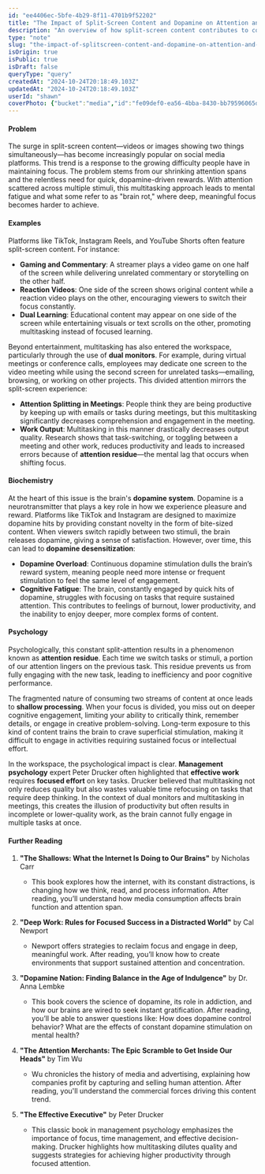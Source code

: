 ```yaml
---
id: "ee4406ec-5bfe-4b29-8f11-4701b9f52202"
title: "The Impact of Split-Screen Content and Dopamine on Attention and Cognitive Function"
description: "An overview of how split-screen content contributes to cognitive decline, often referred to as brain rot, and the role of dopamine in this phenomenon."
type: "note"
slug: "the-impact-of-splitscreen-content-and-dopamine-on-attention-and-cognitive-function"
isOrigin: true
isPublic: true
isDraft: false
queryType: "query"
createdAt: "2024-10-24T20:18:49.103Z"
updatedAt: "2024-10-24T20:18:49.103Z"
userId: "shawn"
coverPhoto: {"bucket":"media","id":"fe09def0-ea56-4bba-8430-bb79596065d8","path":"fe09def0-ea56-4bba-8430-bb79596065d8.webp","url":"https://files.oaiusercontent.com/file-QxoY4PhSNFfRUyFW8PfAfoTZ?se=2024-10-24T15%3A29%3A44Z&sp=r&sv=2024-08-04&sr=b&rscc=max-age%3D604800%2C%20immutable%2C%20private&rscd=attachment%3B%20filename%3D7f441d9a-8fca-440f-a711-c4354f8a3da7.webp&sig=0ui6KC94UYpl8%2Bk5%2Bs5EohtcE5/SOP5C//q5QdLvtMo%3D","alt":"dalle-O3clGBMUKk1MXQjm","caption":"","category":"default"}
---
```


#### **Problem**
The surge in split-screen content—videos or images showing two things simultaneously—has become increasingly popular on social media platforms. This trend is a response to the growing difficulty people have in maintaining focus. The problem stems from our shrinking attention spans and the relentless need for quick, dopamine-driven rewards. With attention scattered across multiple stimuli, this multitasking approach leads to mental fatigue and what some refer to as "brain rot," where deep, meaningful focus becomes harder to achieve.

#### **Examples**
Platforms like TikTok, Instagram Reels, and YouTube Shorts often feature split-screen content. For instance:
- **Gaming and Commentary**: A streamer plays a video game on one half of the screen while delivering unrelated commentary or storytelling on the other half.
- **Reaction Videos**: One side of the screen shows original content while a reaction video plays on the other, encouraging viewers to switch their focus constantly.
- **Dual Learning**: Educational content may appear on one side of the screen while entertaining visuals or text scrolls on the other, promoting multitasking instead of focused learning.

Beyond entertainment, multitasking has also entered the workspace, particularly through the use of **dual monitors**. For example, during virtual meetings or conference calls, employees may dedicate one screen to the video meeting while using the second screen for unrelated tasks—emailing, browsing, or working on other projects. This divided attention mirrors the split-screen experience:
- **Attention Splitting in Meetings**: People think they are being productive by keeping up with emails or tasks during meetings, but this multitasking significantly decreases comprehension and engagement in the meeting.
- **Work Output**: Multitasking in this manner drastically decreases output quality. Research shows that task-switching, or toggling between a meeting and other work, reduces productivity and leads to increased errors because of **attention residue**—the mental lag that occurs when shifting focus.

#### **Biochemistry**
At the heart of this issue is the brain's **dopamine system**. Dopamine is a neurotransmitter that plays a key role in how we experience pleasure and reward. Platforms like TikTok and Instagram are designed to maximize dopamine hits by providing constant novelty in the form of bite-sized content. When viewers switch rapidly between two stimuli, the brain releases dopamine, giving a sense of satisfaction. However, over time, this can lead to **dopamine desensitization**:
- **Dopamine Overload**: Continuous dopamine stimulation dulls the brain’s reward system, meaning people need more intense or frequent stimulation to feel the same level of engagement.
- **Cognitive Fatigue**: The brain, constantly engaged by quick hits of dopamine, struggles with focusing on tasks that require sustained attention. This contributes to feelings of burnout, lower productivity, and the inability to enjoy deeper, more complex forms of content.

#### **Psychology**
Psychologically, this constant split-attention results in a phenomenon known as **attention residue**. Each time we switch tasks or stimuli, a portion of our attention lingers on the previous task. This residue prevents us from fully engaging with the new task, leading to inefficiency and poor cognitive performance.

The fragmented nature of consuming two streams of content at once leads to **shallow processing**. When your focus is divided, you miss out on deeper cognitive engagement, limiting your ability to critically think, remember details, or engage in creative problem-solving. Long-term exposure to this kind of content trains the brain to crave superficial stimulation, making it difficult to engage in activities requiring sustained focus or intellectual effort.

In the workspace, the psychological impact is clear. **Management psychology** expert Peter Drucker often highlighted that **effective work** requires **focused effort** on key tasks. Drucker believed that multitasking not only reduces quality but also wastes valuable time refocusing on tasks that require deep thinking. In the context of dual monitors and multitasking in meetings, this creates the illusion of productivity but often results in incomplete or lower-quality work, as the brain cannot fully engage in multiple tasks at once.

#### **Further Reading**
1. **"The Shallows: What the Internet Is Doing to Our Brains"** by Nicholas Carr
   - This book explores how the internet, with its constant distractions, is changing how we think, read, and process information. After reading, you’ll understand how media consumption affects brain function and attention span.
   
2. **"Deep Work: Rules for Focused Success in a Distracted World"** by Cal Newport
   - Newport offers strategies to reclaim focus and engage in deep, meaningful work. After reading, you’ll know how to create environments that support sustained attention and concentration.

3. **"Dopamine Nation: Finding Balance in the Age of Indulgence"** by Dr. Anna Lembke
   - This book covers the science of dopamine, its role in addiction, and how our brains are wired to seek instant gratification. After reading, you’ll be able to answer questions like: How does dopamine control behavior? What are the effects of constant dopamine stimulation on mental health?

4. **"The Attention Merchants: The Epic Scramble to Get Inside Our Heads"** by Tim Wu
   - Wu chronicles the history of media and advertising, explaining how companies profit by capturing and selling human attention. After reading, you'll understand the commercial forces driving this content trend.

5. **"The Effective Executive"** by Peter Drucker
   - This classic book in management psychology emphasizes the importance of focus, time management, and effective decision-making. Drucker highlights how multitasking dilutes quality and suggests strategies for achieving higher productivity through focused attention.
